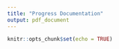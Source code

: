 ```yaml
---
title: "Progress Documentation"
output: pdf_document
---
```


```r
knitr::opts_chunk$set(echo = TRUE)
```

\begin{itemize}
  \item 10 / 08 / 2019: Nimble crashes my Mac laptop every now and then, so I should do more simulation with that.
\end{itemize}

